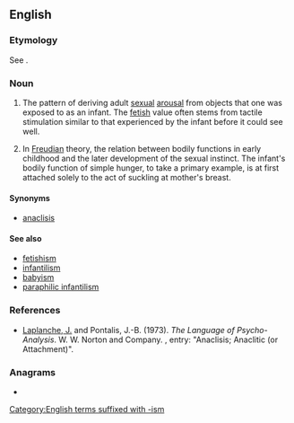==English==

===Etymology===
See {{m|en|anaclisis}}.

===Noun===
{{en-noun}}

# {{lb|en|psychology}} The pattern of deriving adult [[sexual]] [[arousal]] from objects that one was exposed to as an infant. The [[fetish]] value often stems from tactile stimulation similar to that experienced by the infant before it could see well.
# {{lb|en|psychology}} In [[Freudian]] theory, the relation between bodily functions in early childhood and the later development of the sexual instinct. The infant's bodily function of simple hunger, to take a primary example, is at first attached solely to the act of suckling at mother's breast.

====Synonyms====
* [[anaclisis]]

====See also====
* [[fetishism]]
* [[infantilism]]
* [[babyism]]
* [[paraphilic infantilism]]

===References===
* [[J. Laplanche|Laplanche, J.]] and Pontalis, J.-B. (1973). ''The Language of Psycho-Analysis''. W. W. Norton and Company. {{ISBN|0-393-01105-4}}, entry: "Anaclisis; Anaclitic (or Attachment)".

===Anagrams===
* {{anagrams|en|a=aaciilmnst|talismanic}}

[[Category:English terms suffixed with -ism]]